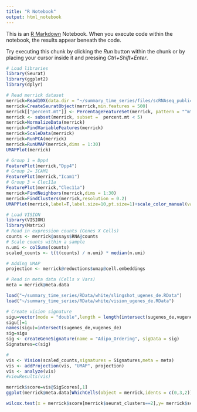 ```yaml
---
title: "R Notebook"
output: html_notebook
---
```


This is an [R Markdown](http://rmarkdown.rstudio.com) Notebook. When you execute code within the notebook, the results appear beneath the code. 

Try executing this chunk by clicking the *Run* button within the chunk or by placing your cursor inside it and pressing *Ctrl+Shift+Enter*. 

```r
# Load libraries
library(Seurat)
library(ggplot2)
library(dplyr)

# Read merrick dataset
merrick=Read10X(data.dir = "~/summary_time_series/files/scRNAseq_public/merrick_2019/murine_p12/")
merrick=CreateSeuratObject(merrick,min.features = 500)
merrick[["percent.mt"]] <- PercentageFeatureSet(merrick, pattern = "^mt-")
merrick <- subset(merrick, subset =  percent.mt < 5)
merrick=NormalizeData(merrick)
merrick=FindVariableFeatures(merrick)
merrick=ScaleData(merrick)
merrick=RunPCA(merrick)
merrick=RunUMAP(merrick,dims = 1:30)
UMAPPlot(merrick)
```

```r
# Group 1 = Dpp4
FeaturePlot(merrick,"Dpp4")
# Group 2= ICAM1
FeaturePlot(merrick,"Icam1")
# Group 3 = Clec11a
FeaturePlot(merrick,"Clec11a")
merrick=FindNeighbors(merrick,dims = 1:30)
merrick=FindClusters(merrick,resolution = 0.2)
UMAPPlot(merrick,label=T,label.size=10,pt.size=1)+scale_color_manual(values = c("red","seagreen2","navyblue","yellow2","grey","forestgreen","orange",replicate(n = 5,"grey")))+theme_void()
```

```r
# Load VISION
library(VISION)
library(Matrix)
# Read in expression counts (Genes X Cells)
counts <- merrick@assays$RNA@counts
# Scale counts within a sample
n.umi <- colSums(counts)
scaled_counts <- t(t(counts) / n.umi) * median(n.umi)

# Adding UMAP
projection <- merrick@reductions$umap@cell.embeddings

# Read in meta data (Cells x Vars)
meta = merrick@meta.data

load("~/summary_time_series/RData/white/slingshot_ugenes_de.RData")
load("~/summary_time_series/RData/white/vision_ugenes_de.RData")

# Create vision signature
sigu=vector(mode = "double",length = length(intersect(sugenes_de,vugenes_de)))
sigu[]=1
names(sigu)=intersect(sugenes_de,vugenes_de)
sig=sigu
sig <- createGeneSignature(name = "Adipo_Ordering", sigData = sig)
Signatures=c(sig)

#
vis <- Vision(scaled_counts,signatures = Signatures,meta = meta)
vis <- addProjection(vis, "UMAP", projection)
vis <- analyze(vis)
#viewResults(vis)
```

```r
merrick$score=vis@SigScores[,1]
ggplot(merrick@meta.data[WhichCells(object = merrick,idents = c(0,3,2)),],aes(x=score,fill=seurat_clusters))+geom_histogram(aes(y=..density..),position = position_dodge(),color="black",alpha=0.1)+theme_classic(base_size = 30)+geom_density(alpha=.5)+theme(legend.position = "top")+scale_fill_manual(values = c("red","navyblue","yellow2"))+theme(legend.position = "none")
```

```r
wilcox.test(x = merrick$score[merrick$seurat_clusters==2],y= merrick$score[merrick$seurat_clusters==0])
```